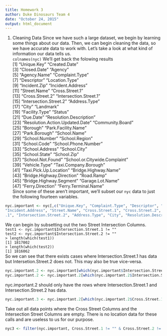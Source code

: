 ```yaml
---
title: Homework 3
author: Duke Dinosaurs Team 4
date: "October 24, 2015"
output: html_document
---
```

1. Cleaning Data 
Since we have such a large dataset, we begin by learning some things about our data. Then, we can begin cleaning the data, so we have accurate data to work with. 
Let's take a look at what kind of information our data tells us.     
`colnames(nyc)`
We'll get back the folowing results       
 [1] "Unique.Key"                     "Created.Date"                  
 [3] "Closed.Date"                    "Agency"                        
 [5] "Agency.Name"                    "Complaint.Type"                
 [7] "Descriptor"                     "Location.Type"                 
 [9] "Incident.Zip"                   "Incident.Address"              
[11] "Street.Name"                    "Cross.Street.1"                
[13] "Cross.Street.2"                 "Intersection.Street.1"         
[15] "Intersection.Street.2"          "Address.Type"                  
[17] "City"                           "Landmark"                      
[19] "Facility.Type"                  "Status"                        
[21] "Due.Date"                       "Resolution.Description"        
[23] "Resolution.Action.Updated.Date" "Community.Board"               
[25] "Borough"                        "Park.Facility.Name"            
[27] "Park.Borough"                   "School.Name"                   
[29] "School.Number"                  "School.Region"                 
[31] "School.Code"                    "School.Phone.Number"           
[33] "School.Address"                 "School.City"                   
[35] "School.State"                   "School.Zip"                    
[37] "School.Not.Found"               "School.or.Citywide.Complaint"  
[39] "Vehicle.Type"                   "Taxi.Company.Borough"          
[41] "Taxi.Pick.Up.Location"          "Bridge.Highway.Name"           
[43] "Bridge.Highway.Direction"       "Road.Ramp"                     
[45] "Bridge.Highway.Segment"         "Garage.Lot.Name"               
[47] "Ferry.Direction"                "Ferry.Terminal.Name"   
Since some of these aren't important, we'll subset our `nyc` data to just the following fourteen variables.
```r
nyc.important <- nyc[,c("Unique.Key", "Complaint.Type", "Descriptor", "Incident.Zip", 
"Incident.Address", "Street.Name", "Cross.Street.1", "Cross.Street.2", "Intersection.Street
.1", "Intersection.Street.2", "Address.Type", "City", "Resolution.Description", "Borough")]
```

We can begin by subsetting out the two Street Intersection Columns.    
`test1 <- nyc.important$Intersection.Street.1 != ""`    
`test2 <- nyc.important$Intersection.Street.2 != ""`    
`> length(which(test1))`     
`[1] 1817002`     
`> length(which(test2))`     
`[1] 1816062`     
So we can see that there exists cases where Intersection.Street.1 has data but Intersetion.Street.2 does not. This may also be true vice-versa. 
```r
nyc.important.2 <- nyc.important[which(nyc.important$Intersection.Street.1 != ""),]
nyc.important.2 <- nyc.important.2[which(nyc.important.2$Intersection.Street.2 != ""),]
```
nyc.important.2 should only have the rows where Intersection.Street.1 and Intersection.Street.2 has data. 
```r
nyc.important.3 <- nyc.important.2[which(nyc.important.2$Cross.Street.1 != ""),]
```
Take out all data points where the Cross Street Columns and the Intersection Street Columns are empty. There is no location data for these calls and are useless to us for our purpose.  
```r
nyc3 <- filter(nyc.important, Cross.Street.1 != "" & Cross.Street.2 != "" & Intersection.Street.1 != "" & Intersection.Street.2 != "" )
```


